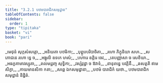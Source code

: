 ```yaml
---
title: "3.2.1 បឋមបារាជិកសមុដ្ឋាន"
tableOfContents: false
sidebar:
  order: 1
type: "tipitaka"
basket: "vi"
book: "pari"
---
```



<DynamicBreadcrumb />

<Division number="258" book="pari">

<Paragraph number="1088" type="verses" book="pari">
_មេថុនំ សុក្កសំសគ្គោ,_  
_អនិយតា បឋមិកា;_  
_បុព្ពូបបរិបាចិតា,_  
_រហោ ភិក្ខុនិយា សហ._  

</Paragraph>

<Paragraph number="1089" type="verses" book="pari">
_សភោជនេ រហោ ទ្វេ ច,_  
_អង្គុលិ ឧទកេ ហសំ;_  
_បហារេ ឧគ្គិរេ ចេវ,_  
_តេបញ្ញាសា ច សេខិយា._  

</Paragraph>

<Paragraph number="1090" type="verses" book="pari">
_អធក្ខគាមាវស្សុតា,_  
_តលមដ្ឋញ្ច សុទ្ធិកា;_  
_វស្សំវុដ្ឋា ច ឱវាទំ,_  
_នានុពន្ធេ បវត្តិនឹ._  

</Paragraph>

<Paragraph number="1091" type="verses" book="pari">
_ឆសត្តតិ ឥមេ សិក្ខា,_  
_កាយមានសិកា កតា;_  
_សព្ពេ ឯកសមុដ្ឋានា,_  
_បឋមំ បារាជិកំ យថា._  


</Paragraph>
</Division>

<Paragraph number="1092" type="center" book="pari">
បឋមបារាជិកសមុដ្ឋានំ និដ្ឋិតំ.
</Paragraph>